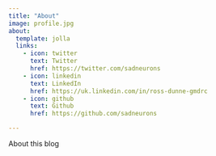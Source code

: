 ```yaml
---
title: "About"
image: profile.jpg
about:
  template: jolla
  links:
    - icon: twitter
      text: Twitter
      href: https://twitter.com/sadneurons
    - icon: linkedin
      text: LinkedIn
      href: https://uk.linkedin.com/in/ross-dunne-gmdrc
    - icon: github
      text: Github
      href: https://github.com/sadneurons

---
```


About this blog
